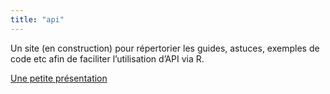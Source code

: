 ```yaml
---
title: "api"
---
```


Un site (en construction) pour répertorier les guides, astuces, exemples de code etc afin de faciliter l'utilisation d'API via R.

[Une petite présentation](pres.qmd)
